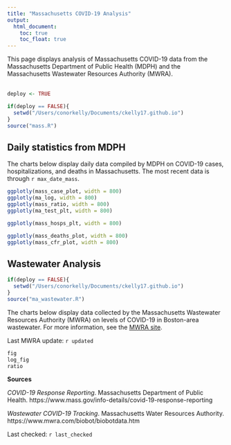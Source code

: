 ```yaml
---
title: "Massachusetts COVID-19 Analysis"
output: 
  html_document:
    toc: true
    toc_float: true
---
```


This page displays analysis of Massachusetts COVID-19 data from the Massachusetts Department of Public Health (MDPH) and the Massachusetts Wastewater Resources Authority (MWRA). 
<br>
<br>

```r
deploy <- TRUE

if(deploy == FALSE){
  setwd("/Users/conorkelly/Documents/ckelly17.github.io")
}
source("mass.R")
```

## Daily statistics from MDPH
The charts below display daily data compiled by MDPH on COVID-19 cases, hospitalizations, and deaths in Massachusetts. The most recent data is through ``r max_date_mass``.


```r
ggplotly(mass_case_plot, width = 800)
ggplotly(ma_log, width = 800)
ggplotly(mass_ratio, width = 800)
ggplotly(ma_test_plt, width = 800)

```

```r
ggplotly(mass_hosps_plt, width = 800)

```

```r
ggplotly(mass_deaths_plot, width = 800)
ggplotly(mass_cfr_plot, width = 800)

```
## Wastewater Analysis
```r
if(deploy == FALSE){
  setwd("/Users/conorkelly/Documents/ckelly17.github.io")
}
source("ma_wastewater.R")

```
The charts below display data collected by the Massachusetts Wastewater Resources Authority (MWRA) on levels of COVID-19 in Boston-area wastewater. For more information, see the [MWRA site](https://www.mwra.com/biobot/biobotdata.htm). 

Last MWRA update: ``r updated``

```r
fig
log_fig
ratio
```

**Sources**

*COVID-19 Response Reporting*. Massachusetts Department of Public Health. https://www.mass.gov/info-details/covid-19-response-reporting

*Wastewater COVID-19 Tracking*. Massachusetts Water Resources Authority. https://www.mwra.com/biobot/biobotdata.htm

Last checked: ``r last_checked``